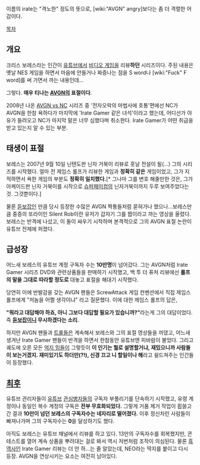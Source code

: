이름의 irate는 "격노한" 정도의 뜻으로, [wiki:"AVGN" angry]보다는 좀 더 격렬한 어감이다.

[[목차]]
== 개요 ==
크리스 보레스라는 인간이 [[유튜브]]에서 [[비디오 게임]]을 리뷰'''하던''' 시리즈이다. 주된 내용은 옛날 NES 게임을 하면서 마음에 안들거나 짜증나는 점을 S word나 [wiki:"Fuck" F word]를 써 가면서 까는 내용인데...

그렇다. '''매우 티나는 [[AVGN]]의 표절이다'''.

2008년 나온 [[AVGN vs NC]] 시리즈 중 '전자오락의 마법사에 호통'편에선 NC가 AVGN을 한참 욕하다가 마지막에 'Irate Gamer 같은 녀석'이라고 했는데, 어디선가 야유가 들려오고 NC가 마지막 말은 너무 심했다며 취소한다. Irate Gamer가 어떤 취급을 받고 있는지 알 수 있는 부분.

== 태생이 표절 ==
보레스는 2007년 9월 10일 닌텐도판 닌자 거북이 리뷰로 훗날 전설이 될(...) 그의 시리즈를 시작했다. 얼마 전 제임스 롤프가 리뷰한 게임과 '''정확히 같은''' 게임이었고, 그가 지적하면서 욕한 게임의 부분도 '''정확히 일치했다.'''[* 그나마 그를 변호 해줄만한 것은, 그가 아케이드판 닌자 거북이를 시작으로 [[슈퍼패미컴]]의 닌자거북이까지 두루 보여주었다는 것. 그것뿐이다.]

물론 [[듣보잡]]인 만큼 당시 등장한 수많은 AVGN 짝퉁들처럼 묻혀가나 했으나...보레스만큼 중증의 또라이인 Silent Rob이란 유저가 갑자기 그를 짭이라고 까는 영상을 올렸다. 보레스는 반격에 나섰고, 이 둘이 싸우기 시작하며 본격적으로 그의 AVGN 표절 논란이 유튜브 전체에 퍼졌다.

== 급성장 ==
어느새 보레스의 유튜브 계정 구독자 수는 '''10만명'''이 넘어갔다. 그는 AVGN처럼 Irate Gamer 시리즈 DVD와 관련상품들을 판매하기 시작했고, 백 투 더 퓨처 리뷰에선 '''롤프의 말을 그대로 따라할 정도로''' 대놓고 표절을 해대기 시작했다.

당연히 이에 반발감을 갖는 AVGN 팬들은 ScrewAttack 게임 컨벤션에서 직접 제임스 롤프에게 "저놈을 어쩔 생각이냐" 라고 질문했다. 이에 대한 제임스 롤프의 답은,

'''"뭐라고 대답해야 하죠, 아니 그보다 대답할 필요가 있습니까?"'''라는게 그의 대답이었다. 즉 '''[[듣보잡]]이니 무시하겠다는 소리.'''

하지만 AVGN 팬들과 [[트롤]]들은 계속해서 보레스와 그의 표절 영상들을 까댔고, 어느새 생겨난 Irate Gamer 팬들이 반격을 하면서 한참동안 유튜브엔 피바람이 불었다. 그리고 궤도에 오른 모든 [[억지 밈]]들이 그렇듯이 '''이 인기는 뭘로 설명할거냐, 재밌으니까 사람들이 보는거겠지. 재미있기도 하더만(?!), 신경 끄고 니 할일이나 해'''라고 쉴드쳐주는 인간들이 등장했다.

== [[최후]] ==
유튜브 관리자들이 [[유튜브]] [[관심병자]]들의 구독자 부풀리기를 단속하기 시작했고, 유령 계정이나 동일인 복수 계정의 구독은 '''전부 무효화되었다.''' 그렇게 거품 제거 작업이 휩쓸고 간 결과 '''10만이 넘던 보레스의 구독자수는 네자리로 떨어졌다.''' 이후 정신차린 사람들이 빠져나가며 그의 구독자수는 '''0'''을 달성하기도 했다.

아직도 보레스는 유튜브 채널에서 리뷰를 하고 있다. 13만의 구독자수를 회복했지만, 콘테스트를 열어 계속 상품을 뿌려대는 걸로 봐서 역시 저번처럼 조작이 의심된다. 물론 [[흑역사]]인 Irate Gamer 리뷰는 더 안 하...는 줄 알았는데, NEO라는 딱지를 붙이고 다시 등장. AVGN을 연상시키는 요소는 여전히 남아있다. 
